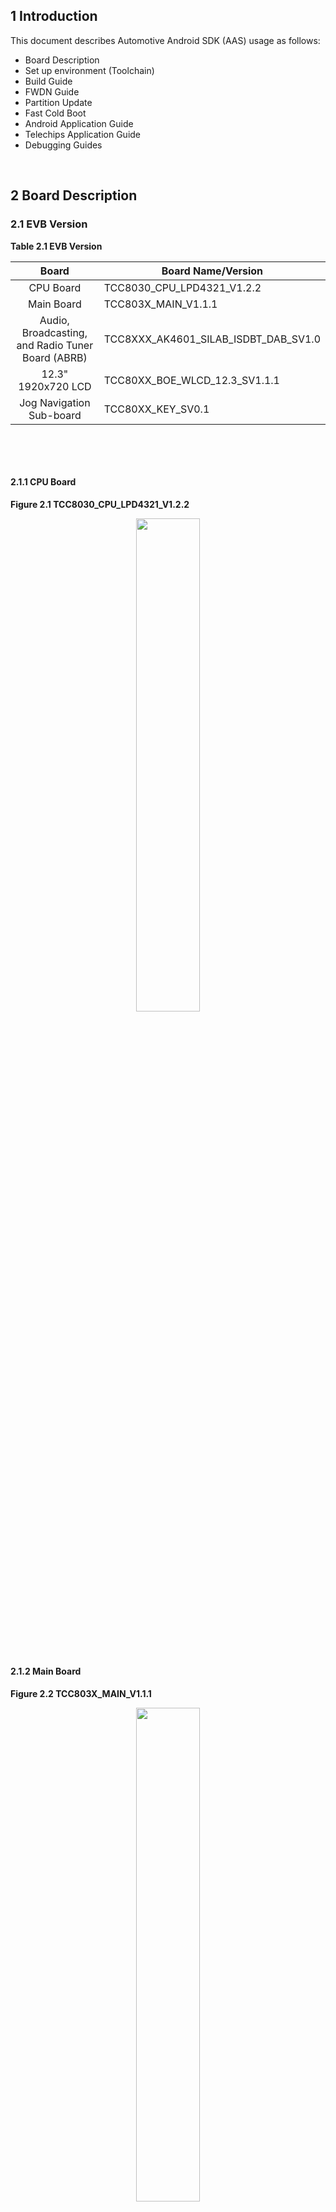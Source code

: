 


## 1 Introduction

This document describes Automotive Android SDK (AAS) usage as follows:

- Board Description
- Set up environment (Toolchain)
- Build Guide
- FWDN Guide
- Partition Update
- Fast Cold Boot
- Android Application Guide
- Telechips Application Guide
- Debugging Guides

&nbsp;&nbsp;&nbsp;

## 2 Board Description

### 2.1 EVB Version

**Table 2.1 EVB Version**

| **Board** | **Board Name/Version** |
|:--:|----|
| CPU Board | TCC8030_CPU_LPD4321_V1.2.2 |
| Main Board | TCC803X_MAIN_V1.1.1 |
| Audio, Broadcasting, and Radio Tuner Board (ABRB) | TCC8XXX_AK4601_SILAB_ISDBT_DAB_SV1.0 |
| 12.3" 1920x720 LCD | TCC80XX_BOE_WLCD_12.3_SV1.1.1 |
| Jog Navigation Sub-board | TCC80XX_KEY_SV0.1 |

&nbsp; 

&nbsp; 

#### 2.1.1 CPU Board

**Figure 2.1 TCC8030_CPU_LPD4321_V1.2.2**

<p align="center"><img src="https://ye-eun-kang.github.io/documentimage/images/TCC803x/SW/Android/12/TCC803x%20Android%2012%20SDK-Getting%20Started/image-20250527134448818.png" width="45%" /></p>

&nbsp; 

&nbsp; 

#### 2.1.2 Main Board

**Figure 2.2 TCC803X_MAIN_V1.1.1**

<p align="center"><img src="https://ye-eun-kang.github.io/documentimage/images/TCC803x/SW/Android/12/TCC803x%20Android%2012%20SDK-Getting%20Started/image-20250527134601944.png" width="45%" /></p>

&nbsp; 

&nbsp; 

####  2.1.3 Audio, Broadcasting, and Radio Tuner Board (ABRB)

**Figure 2.3 TCC8XXX_AK4601_SILAB_ISDBT_DAB_SV1.0**

<p align="center"><img src="https://ye-eun-kang.github.io/documentimage/images/TCC803x/SW/Android/12/TCC803x%20Android%2012%20SDK-Getting%20Started/image-20250527134721516.png" width="45%" /></p>

&nbsp;

**Note:** For this SDK, the AK4601 codec is supported by default. Refer to Table 2.2.

&nbsp;

**Table 2.2 Codec Selection**

| **Category** |                     **Function Switch**                      | **Description** |
| :----------: | :----------------------------------------------------------: | :-------------: |
|  CODEC_SEL   | <p align="center"><img src="https://ye-eun-kang.github.io/documentimage/images/TCC803x/SW/Android/12/TCC803x%20Android%2012%20SDK-Getting%20Started/image-20250527134813798.png" width="45%" /></p> |     AK4601      |
|              | <p align="center"><img src="https://ye-eun-kang.github.io/documentimage/images/TCC803x/SW/Android/12/TCC803x%20Android%2012%20SDK-Getting%20Started/image-20250527134823042.png" width="45%" /></p> |     TCC7604     |

&nbsp;

&nbsp;

#### 2.1.4 12.3" 1920x720 LCD

**Figure 2.4 TCC80XX_BOE_WLCD_12.3_SV1.1.1**

<p align="center"><img src="https://ye-eun-kang.github.io/documentimage/images/TCC803x/SW/Android/12/TCC803x%20Android%2012%20SDK-Getting%20Started/image-20250527134914704.png" width="45%" /></p>

&nbsp;

&nbsp;

#### 2.1.5 Jog Navigation Sub-board

**Figure 2.5 TCC80XX_KEY_SV0.1 (Top View)**

<p align="center"><img src="https://ye-eun-kang.github.io/documentimage/images/TCC803x/SW/Android/12/TCC803x%20Android%2012%20SDK-Getting%20Started/image-20250527134942851.png" width="45%" /></p>

&nbsp;



**Figure 2.6 TCC80XX_KEY_SV0.1 (Bottom View)**

<p align="center"><img src="https://ye-eun-kang.github.io/documentimage/images/TCC803x/SW/Android/12/TCC803x%20Android%2012%20SDK-Getting%20Started/image-20250527134955525.png" width="45%" /></p>

&nbsp;

&nbsp;

#### 2.2 Boot Mode

#### 2.2.1 USB Boot Mode

**Table 2.3 Set to USB Boot Mode (USB 2.0)**

| **Category** |                   **USB Boot Mode Switch**                   |                        **FWDN Port**                         |
| ------------ | :----------------------------------------------------------: | :----------------------------------------------------------: |
| TCC803x      | <p align="center"><img src="https://ye-eun-kang.github.io/documentimage/images/TCC803x/SW/Android/12/TCC803x%20Android%2012%20SDK-Getting%20Started/image-20250527135144435.png" width="45%" /></p> | <p align="center"><img src="https://ye-eun-kang.github.io/documentimage/images/TCC803x/SW/Android/12/TCC803x%20Android%2012%20SDK-Getting%20Started/image-20250527135133425.png" width="45%" /></p> |

&nbsp;

&nbsp;

#### 2.2.2 eMMC Boot Mode

Table 2.4 Set to eMMC Boot Mode

| Category |                    eMMC Boot Mode Switch                     |                         Reset Switch                         |                            Note                             |
| :------: | :----------------------------------------------------------: | :----------------------------------------------------------: | :---------------------------------------------------------: |
| TCC803x  | <p align="center"><img src="https://ye-eun-kang.github.io/documentimage/images/TCC803x/SW/Android/12/TCC803x%20Android%2012%20SDK-Getting%20Started/image-20250527135256948.png" width="45%" /></p> | <p align="center"><img src="https://ye-eun-kang.github.io/documentimage/images/TCC803x/SW/Android/12/TCC803x%20Android%2012%20SDK-Getting%20Started/image-20250527135254175.png" width="45%" /></p> | The reset button is on the bottom left corner of the board. |

&nbsp;

&nbsp;

#### 2.2.3 SNOR/eMMC Boot Mode

**Table 2.5 Set to SNOR/eMMC Boot Mode**

| **Category** | **SNOR/eMMC Boot Mode Switch**                               | **Reset Switch**                                             | **Note**                                                     |
| ------------ | ------------------------------------------------------------ | ------------------------------------------------------------ | ------------------------------------------------------------ |
| TCC803x      | <p align="center"><img src="https://ye-eun-kang.github.io/documentimage/images/TCC803x/SW/Android/12/TCC803x%20Android%2012%20SDK-Getting%20Started/image-20250527135356911.png" width="45%" /></p> | <p align="center"><img src="https://ye-eun-kang.github.io/documentimage/images/TCC803x/SW/Android/12/TCC803x%20Android%2012%20SDK-Getting%20Started/image-20250527135400032.png" width="45%" /></p> | The  reset button is on the bottom left corner of the board. |

&nbsp;

&nbsp;

## 3 Set Up Environment

This chapter describes how to set up the environment to build the Android source files.

<Admonition type="important" title="Important">

You must use Linux because building on Windows is currently not supported.

</Admonition>


&nbsp;

### 3.1 Set Up Linux Host Machine

#### 3.1.1 Hardware Requirements

Your development host machine should meet the following hardware requirements:

- 64-bit environment

- At least 250 GB of free disk space to check out the code and an extra 150 GB to build the code  
  (If you conduct multiple builds, you will need even more space.)

- At least 16 GB of RAM (only if you run Linux in a virtual machine)

&nbsp;

&nbsp;

#### 3.1.2 Software Requirements

##### 3.1.2.1 Install Required Packages

To set up the build environment recommended by google, refer to [https://source.android.com/docs/setup/start/initializing](https://source.android.com/docs/setup/start/initializing).

If you want to set up a build environment tested by Telechips, see the followings:

- **Ubuntu 20.04**
  - Required packages


```
apt install -y net-tools make build-essential cmake gcc g++ perl openjdk-11-jdk ncftp chrony diffstat ctags

apt install -y git gnupg flex bison zip curl zlib1g-dev gcc-multilib g++-multilib libc6-dev libc6-dev-i386 lib32ncurses-dev x11proto-core-dev libx11-dev lib32z1-dev libgl1-mesa-dev libxml2-utils xsltproc unzip fontconfig sqlite libffi-dev libbz2-dev libreadline-dev libsqlite3-dev libssl-dev lzop dos2unix python2 python-dev python3-dev libncurses5 xz-utils tk-dev manpages-dev bzip2 device-tree-compiler libspiro-dev p7zip
apt install -y gawk wget texinfo chrpath socat cpio python3 python3-pip python3-pexpect debianutils iputils-ping python3-git python3-jinja2 libegl1-mesa libsdl1.2-dev pylint3 xterm python3-subunit mesa-common-dev
apt install -y libncurses* subversion automake
apt install -y zstd
apt install -y git
```

&nbsp;

- **Fedora 20**
  - Required packages


```
yum -y install glibc*
yum -y install glibc-devel*
yum -y install libstdc++*
yum -y install libstdc++-devel*
yum -y install python-devel
yum -y install perl-XML-Xerces.x86_64*
yum -y install aalib-libs*
yum -y install antlr-javadoc*
yum -y install baekmuk-bdf-fonts*
yum -y install baekmuk-ttf-fonts-batang*
yum -y install baekmuk-ttf-fonts-dotum*
yum -y install baekmuk-ttf-fonts-gulim*
yum -y install baekmuk-ttf-fonts-hline*
yum -y install createrepo*
yum -y install deltarpm*
yum -y install docbook-utils-pdf*
yum -y install fonts-ISO8859*
yum -y install gitk*
yum -y install global*
yum -y install graphviz*
yum -y install gtksourceview2*
yum -y install gupnp-devel*
yum -y install gypsy-devel*
yum -y install jakarta-commons-beanutils-javadoc*
yum -y install libdiscid*
yum -y install libogg-devel*
yum -y install libspiro*
yum -y install libssh2-devel*
yum -y install libuser-devel*
yum -y install libX11*
yum -y install libXrandr*
yum -y install man-pages-ko*
yum -y install meld*
yum -y install monodoc*
yum -y install ncurses-devel*
yum -y install perl-devel*
yum -y install perl-ExtUtils-MakeMaker*
yum -y install rapidsvn*
yum -y install SDL-devel*
yum -y install sos*
yum -y install system-config-date*
yum -y install system-config-httpd*
yum -y install vim-X11*
yum -y install w3m*
yum -y install wxBase*
yum -y install wxGTK*
yum -y install dx*
yum -y install xfsprogs*
yum -y install xorg-x11-fonts-ISO8859*
yum -y install xorg-x11-fonts-misc*
yum -y install xz-lzma-compat*
yum -y install readline*
yum -y install libX11-devel*
yum -y install glibc-devel*
yum -y install readline-devel*
yum -y install acpi*
yum -y install libx86*
yum -y install libssl*
yum -y install hdparm*
yum -y install gucharmap*
yum -y install libX11*
yum -y install libX11-devel*
yum -y install x11-ssh-askpass*
yum -y install libX11-devel*
yum -y install libX11.x86_64*
yum -y install python
yum -y install bleachbit.noarch*
yum -y install libstdc++.i686*
yum -y install zlib.i686*
yum -y install zlib-devel.i686*
yum -y install python-devel.i686*
yum -y install xerces-c-devel.i686*
yum -y install readline.i686*
yum -y install libX11-devel.i686*
yum -y install glibc-devel.i686*
yum -y install readline-devel.i686*
yum -y install libx86.i686*
yum -y install libX11.i686*
yum -y install libX11-devel.i686*
yum -y install libX11.i686*
yum -y install libX11-devel.i686*
yum -y install libXrender.i686*
yum -y install vim-X11.x86_64*
yum -y install gperf
yum -y install perl-Switch.noarch
yum -y install libmp*
yum -y install tmux
yum -y install java-1.8.0-openjdk*
yum -y install vim
yum -y install sysstat
yum -y install zlib-devel
yum -y install openldap-clients nss-pam-ldapd
yum -y install java-1.8.0-openjdk*
yum -y install bison
yum -y install flex

```

&nbsp;

- **Fedora 20**
  - GCC upgrade (v5.3.1)


```
yum install gcc-c++ --nogpgcheck --releasever=23
yum install libgcc-5.3.1-6.fc23.i686 --nogpgcheck --releasever=23
```

&nbsp;

**Note 1:** For the details on the required packages for Linux Host Machine to build sub-core, refer to Chapter 4.4.3 List of Packages Required for Host Development System to Use Yocto Project in *“TCC805x Linux SDK-Getting Started”*. \[6\]

**Note 2:** Required packages to be installed may be different depending on the version of Ubuntu and Fedora. If the build does not work, the required package may not be installed.

&nbsp;

&nbsp;

##### 3.1.2.2 Toolchain Path

**<u>Bootloader</u>**

This Android SDK uses U-Boot as the bootloader. Refer to Chapter 4.1.2.2.1 Set Configuration of Toolchain for U-Boot.

&nbsp;

**<u>Kernel</u>**

Refer to Chapter 4.1.2.4.2 Kernel Configuration for Toolchain of Kernel.

&nbsp;

&nbsp;

#### 3.1.3 Telechips Test Environment 

- Tested on Fedora

  - Fedora 20 (Linux-3.19.8-100.fc20.x86_64-x86_64++debug)


  - GNU Make 3.82 or higher


  - Python 2.7.5


  - Git 2.25.1 or higher


  - OpenJDK 9 or higher


&nbsp;

- Tested on Ubuntu

  - Ubuntu 20.04.5-LTS


  - GNU Make 3.82 or higher


  - Python 2.7.18


  - Git 2.25.1 or higher


  - OpenJDK 9 or higher

  &nbsp;

  &nbsp;

  

## 4 Build Guide

### 4.1 TCC803x EVB (64-bit SDK)

#### 4.1.1 Download SDK

Download SDK **TCC803x_Android12_IVI_1.0.0** from the Telechips Android Git server.

```
$ mkdir mydroid
$ cd mydroid


$ repo init -u ssh://android.telechips.com/android_avn/android/platform/manifest.git -b TCC803x_Android12_IVI_1.0.0
$ repo sync

```

&nbsp;

**Note:** It is recommended to use the **c** option for repo sync to reduce the time for downloading SDK.

The **c** option means that only the source of the revision branch specified in the manifest file is synchronized. (Usage: **`repo sync -c -j8`**)

To reduce the downloading time and SDK size, **`clone-depth = "1"`** for a specific AOSP git in the manifest file is specified as follows. The manifest file, “default.xml”, is in the “.repo/manifests” path.

<p align="center"><img src="https://ye-eun-kang.github.io/documentimage/images/TCC803x/SW/Android/12/TCC803x%20Android%2012%20SDK-Getting%20Started/image-20250527142018329.png" width="45%" /></p>

The **`clone-depth`** option means that a shallow clone is created with a history truncated to the number of commits specified by **`depth`** option.

However, the shallow clone cannot be pushed to the server. If you need to push all the sources to the server or push the commit, you should use the following command. You can get all commit history for the shallow clone by using the following command.

&nbsp;

**Note:** You can check the remote-name of the specific git by using the **`git remote -v`** command.

```
$ git fetch --unshallow [remote-name]
```

To apply the **`git fetch`** command above to all gits with clone-depth in the SDK, you should use the following command.

```
$ repo forall -c "git fetch --unshallow [remote-name]"
```

&nbsp;

&nbsp;

#### 4.1.2 Compile and Build Android Framework

##### 4.1.2.1 Set Up Compiling Environment

**`TARGET_PRODUCT`** must be set correctly for board configuration before compiling.

Execute the following commands.

&nbsp;

**Note:** **`.`** **`build/envsetup.sh`** is used to execute the shell scripter. There should be a space between dot (`.`) and **`build/envsetup.sh`**.

```
$ cd ~/mydroid/maincore
$ . build/envsetup.sh

$ lunch

You're building on Linux

Lunch menu... pick a combo:
     1. aosp_arm-eng
     2. aosp_arm64-eng
     3. aosp_barbet-userdebug
     4. aosp_blueline-userdebug
     5. aosp_blueline_car-userdebug
     6. aosp_bonito-userdebug
     7. aosp_bonito_car-userdebug
     8. aosp_bramble-userdebug
     9. aosp_bramble_car-userdebug
     10. aosp_car_arm-userdebug
     11. aosp_car_arm64-userdebug
     12. aosp_car_x86-userdebug
     13. aosp_car_x86_64-userdebug
     14. aosp_cf_arm64_auto-userdebug
     15. aosp_cf_arm64_phone-userdebug
     16. aosp_cf_x86_64_foldable-userdebug
     17. aosp_cf_x86_64_pc-userdebug
     18. aosp_cf_x86_64_phone-userdebug
     19. aosp_cf_x86_64_tv-userdebug
     20. aosp_cf_x86_auto-userdebug
     21. aosp_cf_x86_phone-userdebug
     22. aosp_cf_x86_tv-userdebug
     23. aosp_coral-userdebug
     24. aosp_coral_car-userdebug
     25. aosp_crosshatch-userdebug
     26. aosp_crosshatch_car-userdebug
     27. aosp_crosshatch_vf-userdebug
     28. aosp_flame-userdebug
     29. aosp_flame_car-userdebug
     30. aosp_redfin-userdebug
     31. aosp_redfin_car-userdebug
     32. aosp_redfin_vf-userdebug
     33. aosp_sargo-userdebug
     34. aosp_sargo_car-userdebug
     35. aosp_sunfish-userdebug
     36. aosp_sunfish_car-userdebug
     37. aosp_trout_arm64-userdebug
     38. aosp_trout_x86-userdebug
     39. aosp_x86-eng
     40. aosp_x86_64-eng
     41. arm_krait-eng
     42. arm_v7_v8-eng
     43. armv8-eng
     44. armv8_cortex_a55-eng
     45. armv8_kryo385-eng
     46. beagle_x15-userdebug
     47. beagle_x15_auto-userdebug
     48. car_tcc803x_arm64-eng
     49. car_x86_64-userdebug
     50. db845c-userdebug
     51. fuchsia_arm64-eng
     52. fuchsia_x86_64-eng
     53. gsi_car_arm64-userdebug
     54. gsi_car_x86_64-userdebug
     55. hikey-userdebug
     56. hikey64_only-userdebug
     57. hikey960-userdebug
     58. hikey960_tv-userdebug
     59. hikey_tv-userdebug
     60. pixel3_mainline-userdebug
     61. poplar-eng
     62. poplar-user
     63. poplar-userdebug
     64. qemu_trusty_arm64-userdebug
     65. sdk_car_arm-userdebug
     66. sdk_car_arm64-userdebug
     67. sdk_car_x86-userdebug
     68. sdk_car_x86_64-userdebug
     69. silvermont-eng
     70. uml-userdebug
     71. yukawa-userdebug
     72. yukawa_sei510-userdebug

Which would you like? [aosp_arm-eng] 48
[W][2024-07-09T15:58:10+0900][1] bool caps::initNs(nsjconf_t *)():215 prctl(PR_CAP_AMBIENT, PR_CAP_AMBIENT_CLEAR_ALL): Invalid argument
[W][2024-07-09T15:58:12+0900][1] bool caps::initNs(nsjconf_t *)():215 prctl(PR_CAP_AMBIENT, PR_CAP_AMBIENT_CLEAR_ALL): Invalid argument
device/telechips/car_tcc803x_arm64/device.mk:711: warning: BOARD_PLAT_PRIVATE_SEPOLICY_DIR has been deprecated. Use SYSTEM_EXT_PRIVATE_SEPOLICY_DIRS instead.
Updated 131 paths from the index

============================================
PLATFORM_VERSION_CODENAME=REL
PLATFORM_VERSION=12
TARGET_PRODUCT=car_tcc803x_arm64
TARGET_BUILD_VARIANT=eng
TARGET_BUILD_TYPE=release
TARGET_ARCH=arm64
TARGET_ARCH_VARIANT=armv8-a
TARGET_CPU_VARIANT=cortex-a72
TARGET_2ND_ARCH=arm
TARGET_2ND_ARCH_VARIANT=armv8-a
TARGET_2ND_CPU_VARIANT=cortex-a53
HOST_ARCH=x86_64
HOST_2ND_ARCH=x86
HOST_OS=linux
HOST_OS_EXTRA=Linux-3.19.8-100.fc20.x86_64-x86_64-Fedora-20-(Heisenbug)
HOST_CROSS_OS=windows
HOST_CROSS_ARCH=x86
HOST_CROSS_2ND_ARCH=x86_64
HOST_BUILD_TYPE=release
BUILD_ID=RT12.230114.001.A1
OUT_DIR=out
============================================

```

&nbsp;

**Note:** If you want to set **user** mode, use the **choosevariant** command.

&nbsp;

&nbsp;

##### 4.1.2.2 Compile Bootloader

You must compile bootloader and kernel first and then frameworks respectively.

- Bootloader path: ~/mydroid/maincore/bootable/bootloader/u-boot

&nbsp;

##### 4.1.2.2.1 Set Configuration of Toolchain for U-Boot

Before building the bootloader, you should download toolchain from the following website:

- [https://developer.arm.com/downloads/-/gnu-a](https://developer.arm.com/downloads/-/gnu-a)

&nbsp;

**Note**: The link is subject to change without notice.

The information of the toolchain to compile U-Boot is **`gcc-arm-9.2-2019.12-x86_64-aarch64-none-linux-gnu.tar.xz`** and **`gcc-arm-9.2-2019.12-x86_64-arm-none-linux-gnueabihf.tar.xz`**.

You can build the bootloader after setting all prerequisites. If you select a configuration according to the CPU board, it will be set accordingly.

Set toolchain path and configuration of U-Boot as follows.

```
$ cd gcc-arm-9.2-2019.12-x86_64-arm-none-linux-gnueabihf/bin
$ export PATH=$PWD:$PATH
$ cd gcc-arm-9.2-2019.12-x86_64-aarch64-none-linux-gnu/bin
$ export PATH=$PWD:$PATH
$ echo $PATH  // you can check toolchain path is applied in $PATH$ cd ~/mydroid/maincorebootable/bootloader/u-boot
$ cd ~/mydroid/maincore/bootable/bootloader/u-boot 
$ source scripts/envsetup.sh

[1] Telechips Android Platform
[2] Telechips Android Platform (64bit)
[3] Telechips Linux Platform
[4] Telechips Linux Platform (64bit)
Select platform (default 4): 2

[1] TCC805x
[2] TCC803x
Select SoC family (default 1): 2

[1] TCC803XP EVB 1.0
[2] TCC8030 EVB 0.1
Select board (default 1): 2

[1] Maincore
Select core (default 1): 1

### U-Boot Environment Setup Complete ###

- ARCH=arm64
- CROSS_COMPILE=aarch64-none-linux-gnu-
- DEVICE_TREE=tcc8030-evb_sv0.1

```

&nbsp;

&nbsp;

##### 4.1.2.2.2 Build U-Boot and Make ROM File

To build the bootloader (U-Boot) for EVB of 64-bit SDK, use the following default configuration files and execute the **make** command depending on the chipset.

```
$  make tcc803x_android_12_defconfig       
```

&nbsp; 

**Note:** If you want to configure the boot mode to **single** mode, remove the build option as follows:

 &nbsp;

1. Run **make menuconfig** command and remove the configuration as follows.

```
 $ make menuconfig  ARM  architecture --->  Telechips  architecture specifics --->  [  ] Boot subcore kernel by maincore       
```

&nbsp;

2. Compile the code, and you will find the “u-boot.rom” file in ~mydroid/maincore/bootable/bootloader/u-boot.

```
 $ make -j8     
```

 &nbsp;

 &nbsp;

##### 4.1.2.3 Generic Kernel Image (GKI)

Information about the Generic Kernel Image (GKI) project by Google can be found at the following website:

- [https://source.android.com/docs/core/architecture/kernel/generic-kernel-image](https://source.android.com/docs/core/architecture/kernel/generic-kernel-image)

&nbsp;

&nbsp;

#### Compile Linux Kernel

The top layer of the SDK tree consists of the following components:

- Kernel

- Maincore

- Subcore

If you modify the kernel code, you must compile the GKI image, “boot.img” and “vendor_boot.img”, because the output file (“.ko”) of the kernel device is included in the “vendor_boot.img”.

Information about the vendor_boot partition can be found at the following website:

- [https://source.android.com/docs/core/architecture/partitions/vendor-boot-partitions](https://source.android.com/docs/core/architecture/partitions/vendor-boot-partitions)

&nbsp;

##### 4.1.2.4.1 Kernel Configuration – Device Tree

The board configuration files are all in “kernel/common/arch/arm64/boot/dts” path**.** The “.dts” file includes a specific configuration depending on the LCD panel.

Also, detailed configuration files are listed in the “kernel/common/arch/arm64/boot/dts/tcc” path**.**

- For TCC803x, “tcc803x-android-lpd4321_sv1.0.dts” and “tcc803x-android-ivi.dtsi” are used for kernel device configuration. After compiling the kernel, these dt-files produce binaries named “tcc803x-android-lpd4321_sv1.0.dtb” in the following two paths:

  - kernel/out_abi/android12-5.4/common/arch/arm64/boot/dts/tcc


  - maincore/out/target/product/car_tcc803x_arm64


&nbsp;

##### 4.1.2.4.2 Kernel Configuration

Before building the kernel, you should download the toolchain from the following:

- [https://releases.linaro.org/components/toolchain/binaries/7.2-2017.11/aarch64-linux-gnu/](https://releases.linaro.org/components/toolchain/binaries/7.2-2017.11/aarch64-linux-gnu/)

The information of toolchain for compiling kernel is **gcc-linaro-7.2.1-2017.11-x86_64_aarch64-linux-gnu.tar.xz**. And you should set up your environment as follows.

The path where the toolchain is installed should be set in **PATH**. The following is an example.

```
Example)
$ export  PATH=/opt/gcc-linaro-7.2.1-2017.11-x86_64_aarch64-linux-gnu/bin:$PATH     
```

To set the GKI kernel configuration, use the following default configuration file located in **“**kernel/common/arch/arm64/configs/” path.

- gki_defconfig

&nbsp;

<Admonition type="important" title="Important">

“gki_defconfig” is a config defined by Google and must not be modified or deleted.

</Admonition>


&nbsp;

To set the telechips kernel configuration, use the following fragment files located in “kernel/common/arch/arm64/configs/” path.

- TCC803x: “telechips_gki_tcc803x.fragment”

By compiling “gki_defconfig” and “telechips_gki_tcc803xpe.fragment", “.config" is created and this file will be located in the “kernel/out_abi/android12-5.10/common/” path. Refer to Chapter 4.1.2.4.3.

To build the GKI kernel and enable automatic copying of the output after building the GKI kernel, you must set the path to “maincore/device/telechips/car_tcc803x-kernel”. If the output is not copied, you will be unable to build the Android 12 SDK.

```
$ cd ~/mydroid/maincore
$ cd device/telechips/car_tcc803x-kernel

$ sdk_dir=$PWD
$ croot
$ cd ../kernel
$ export ARCH=arm64 CROSS_COMPILE=aarch64-linux-gnu- LLVM=1
```

&nbsp;

&nbsp;

##### 4.1.2.4.3 Compile Kernel

Execute **build_abi.sh** in the kernel directory. (file path: kernel/build/build_abi.sh)

&nbsp;

&nbsp;

# References

1.  Contact Telechips for more details: [sales@telechips.com](mailto:sales@telechips.com)

2.  For more information about ADB: [https://developer.android.com/studio/releases/platform-tools](https://developer.android.com/studio/releases/platform-tools)

3.  For ADB Command: [https://developer.android.com/studio/command-line/adb](https://developer.android.com/studio/command-line/adb)

4.  For more information about Toolchain: [https://developer.android.com/ndk/guides/build](https://developer.android.com/ndk/guides/build)

5.  TC Common-User Guide for mktcimg

TCCxxxx Common-User Guide for Firmware Downloader V8

6.  TCC805x Linux SDK-Getting Started

7.  TCCxxxx Android 12 SDK-Reference Manual for Supported Media Format

8.  TCCxxxx Android SDK-User Guide for Dynamic Partitions

**Note**: Reference documents can be provided whenever available, depending on the terms of a contract. If the reference documents are unavailable, the contents directly related to your development can be guided.

&nbsp;

&nbsp;

## Revision History

### Rev. 1.00: 2024-07-30

- Official version release

&nbsp;

&nbsp;



##### DISCLAIMER

This material is being made available solely for your internal use with its products and service offerings of Telechips, Inc (“Telechips”). and/or licensors and shall not be used for any other purposes. This material may not be altered, edited, or modified in any way without Telechips’ prior written approval. Unauthorized use or disclosure of this material or the information contained herein is strictly prohibited, and you agree to indemnify Telechips and licensors for any damages or losses suffered by Telechips and/or licensors for any unauthorized uses or disclosures of this material, in whole or part. Further, Telechips, Inc. reserves the right to revise this material and to make changes to its content, at any time, without obligation to notify any person or entity of such revisions or changes.

THIS MATERIAL IS BEING PROVIDED “AS IS” WITHOUT WARRANTY OF ANY KIND, WHETHER EXPRESSED, IMPLIED, STATUTORY OR OTHERWISE. TO THE MAXIMUM EXTENT PERMITTED BY LAW, TELECHIPS AND/OR LICENSORS SPECIFICALLY DISCLAIM ALL WARRANTIES OF TITLE, MERCHANTABILITY, NON-INFRINGEMENT, FITNESS FOR A PARTICULAR PURPOSE, SATISFACTORY QUALITY, COMPLETENESS OR ACCURACY, AND ALL WARRANTIES ARISING OUT OF TRADE USAGE OR OUT OF A COURSE OF DEALING OR COURSE OF PERFORMANCE. MOREOVER, NEITHER TELECHIPS, INC. NOR LICENSORS, SHALL BE LIABLE TO YOU OR ANY THIRD PARTY FOR ANY EXPENSES, LOSSES, USE, OR ACTIONS HOWSOEVER INCURRED OR UNDERTAKEN BY YOU IN RELIANCE ON THIS MATERIAL.

THIS MATERIAL IS DESIGNED FOR GENERAL PURPOSE, AND ACCORDINGLY YOU ARE RESPONSIBLE FOR ALL OR ANY OF INTELLECTUAL PROPERTY LICENSES REQUIRED FOR ACTUAL APPLICATION. TELECHIPS, INC. DOES NOT PROVIDE ANY INDEMNIFICATION FOR ANY INTELLECTUAL PROPERTIES OWNED BY THIRD PARTY.

Copyright Statement

Copyright in this material provided by Telechips, Inc. is owned by Telechips unless otherwise noted. For reproduction or use of Telechips’ copyright material, prior written consent should be obtained from Telechips. That prior written consent, if given, will be subject to conditions that Telechips’ name should be included and interest in the material should be acknowledged when the material is reproduced or quoted, either in whole or in part. You must not copy, adapt, publish, distribute, or commercialize any contents contained in the material in any manner without the written permission of Telechips. Trademarks used in Telechips’ copyright material are the property of Telechips.

***For customers who use Google technology:***

 "Copyright © 2013 Google Inc. All rights reserved.”